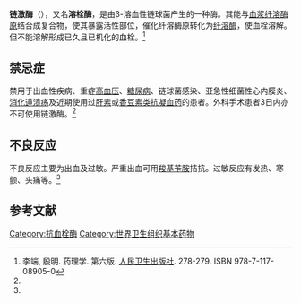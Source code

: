 {{Infobox nonhuman protein
| Organism = Streptococcus dysgalactiae subsp. equisimilis
| Name = 链激酶C
| image = Sk surface 3.png
| width = 
| caption = 人类纤维蛋白溶酶催化域与链激酶的复合体；结构源自PDB文件 [http://www.pdb.org/pdb/explore/explore.do?structureId=1BML 1BML]。
| Symbol = skc
| EntrezGene = 8110746
| PDB = 1BML
| RefSeq =
| UniProt = P00779
| ECnumber = 3.4.24.29
}}
{{medical}}
{{Infobox protein family
| Symbol = 金葡菌激酶
| Name = 金葡菌激酶/链激酶家族
| image = PDB 2sak EBI.jpg
| width = 
| caption = 金葡菌激酶结构，一种纤溶酶原激活药<ref name="pmid9145104">{{cite journal |author=Rabijns A, De Bondt HL, De Ranter C |title=Three-dimensional structure of staphylokinase, a plasminogen activator with therapeutic potential |journal=Nat. Struct. Biol. |volume=4 |issue=5 |pages=357–60 |pmid=9145104 |doi= 10.1038/nsb0597-357|url=|date=May 1997}}</ref>
| Pfam = PF02821
| InterPro = IPR004093
| SMART = 
| PROSITE = 
| SCOP = 2sak
| TCDB = 
| OPM family = 
| OPM protein = 
| PDB =  {{PDB2|1bml}}, {{PDB2|1bui}}, {{PDB2|1c4p}}, {{PDB2|1c76}}, {{PDB2|1c77}}, {{PDB2|1c78}}, {{PDB2|1c79}}, {{PDB2|1l4d}}, {{PDB2|1l4z}}, {{PDB2|1qqr}}, {{PDB2|1ssn}}, {{PDB2|2sak}}
}}
'''链激酶'''（{{lang-en|Streptokinase}}），又名'''溶栓酶'''，是由β-溶血性链球菌产生的一种酶。其能与[[血浆|血浆]][[纤溶酶原|纤溶酶原]]结合成复合物，使其暴露活性部位，催化纤溶酶原转化为[[纤溶酶|纤溶酶]]，使血栓溶解。但不能溶解形成已久且已机化的血栓。<ref name=PMPH>李端, 殷明. 药理学. 第六版. [[人民卫生出版社|人民卫生出版社]]. 278-279. ISBN 978-7-117-08905-0</ref>

== 禁忌症 ==
禁用于出血性疾病、重症[[高血压|高血压]]、[[糖尿病|糖尿病]]、链球菌感染、亚急性细菌性心内膜炎、[[消化道溃疡|消化道溃疡]]及近期使用过[[肝素|肝素]]或[[香豆素类抗凝血药|香豆素类抗凝血药]]的患者。外科手术患者3日内亦不可使用链激酶。<ref name=PMPH />

== 不良反应 ==
不良反应主要为出血及过敏。严重出血可用[[羧基苄胺|羧基苄胺]]拮抗。过敏反应有发热、寒颤、头痛等。<ref name=PMPH />

== 参考文献 ==
{{reflist}}
{{抗血栓药}}
{{丝氨酸内肽酶类}}
[[Category:抗血栓酶|Category:抗血栓酶]]
[[Category:世界卫生组织基本药物|Category:世界卫生组织基本药物]]